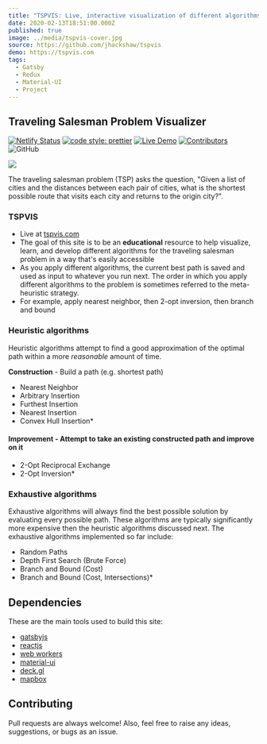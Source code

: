 ```yaml
---
title: "TSPVIS: Live, interactive visualization of different algorithms for solving the traveling salesman problem"
date: 2020-02-13T18:51:00.000Z
published: true
image: ../media/tspvis-cover.jpg
source: https://github.com/jhackshaw/tspvis
demo: https://tspvis.com
tags:
  - Gatsby
  - Redux
  - Material-UI
  - Project
---
```


## Traveling Salesman Problem Visualizer

[![Netlify Status](https://api.netlify.com/api/v1/badges/e21365cc-96a9-4649-9ad2-a35bb42d4a9f/deploy-status)](https://app.netlify.com/sites/tspvis/deploys)
[![code style: prettier](https://img.shields.io/badge/code_style-prettier-ff69b4.svg)](https://github.com/prettier/prettier)
[![Live Demo](https://img.shields.io/badge/demo-online-green.svg)](https://tspvis.com)
[![Contributors](https://img.shields.io/github/contributors/jhackshaw/tspvis)](https://github.com/jhackshaw/tspvis/graphs/contributors)
![GitHub](https://img.shields.io/github/license/jhackshaw/tspvis)

![](https://media.giphy.com/media/LPkQ56C9z0iSv9Hs9D/giphy.gif)

The traveling salesman problem (TSP) asks the question, "Given a list of cities and the distances between each pair of cities, what is the shortest possible route that visits each city and returns to the origin city?".

### TSPVIS

- Live at [tspvis.com](https://tspvis.com)
- The goal of this site is to be an **educational** resource to help visualize, learn, and develop different algorithms for the traveling salesman problem in a way that's easily accessible
- As you apply different algorithms, the current best path is saved and used as input to whatever you run next. The order in which you apply different algorithms to the problem is sometimes referred to the meta-heuristic strategy.
- For example, apply nearest neighbor, then 2-opt inversion, then branch and bound

### Heuristic algorithms

Heuristic algorithms attempt to find a good approximation of the optimal path within a more _reasonable_ amount of time.

**Construction** - Build a path (e.g. shortest path)

- Nearest Neighbor
- Arbitrary Insertion
- Furthest Insertion
- Nearest Insertion
- Convex Hull Insertion\*

#### **Improvement** - Attempt to take an existing constructed path and improve on it

- 2-Opt Reciprocal Exchange
- 2-Opt Inversion\*

### Exhaustive algorithms

Exhaustive algorithms will always find the best possible solution by evaluating every possible path. These algorithms are typically significantly more expensive then the heuristic algorithms discussed next. The exhaustive algorithms implemented so far include:

- Random Paths
- Depth First Search (Brute Force)
- Branch and Bound (Cost)
- Branch and Bound (Cost, Intersections)\*

## Dependencies

These are the main tools used to build this site:

- [gatsbyjs](https://www.gatsbyjs.org)
- [reactjs](https://reactjs.org)
- [web workers](https://developer.mozilla.org/en-US/docs/Web/API/Web_Workers_API)
- [material-ui](https://material-ui.com/)
- [deck.gl](https://deck.gl/#/)
- [mapbox](https://www.mapbox.com/)

## Contributing

Pull requests are always welcome! Also, feel free to raise any ideas, suggestions, or bugs as an issue.
